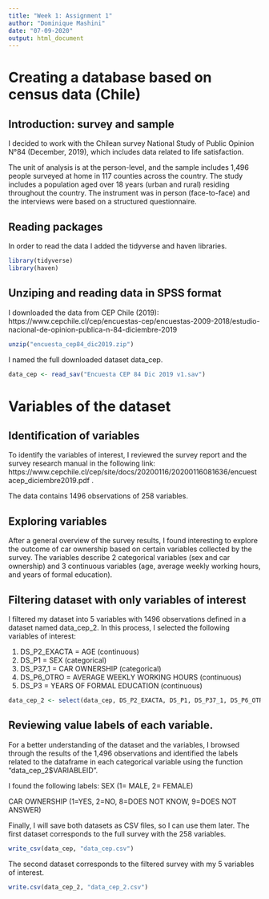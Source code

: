 ```yaml
---
title: "Week 1: Assignment 1"
author: "Dominique Mashini"
date: "07-09-2020"
output: html_document
---
```


# Creating a database based on census data (Chile)

## Introduction: survey and sample

I decided to work with the Chilean survey National Study of Public Opinion N°84 (December, 2019), which includes data related to life satisfaction. 

The unit of analysis is at the person-level, and the sample includes 1,496 people surveyed at home in 117 counties across the country. The study includes a population aged over 18 years (urban and rural) residing throughout the country. The instrument was in person (face-to-face) and the interviews were based on a structured questionnaire. 


## Reading packages
In order to read the data I added the tidyverse and haven libraries.

```r
library(tidyverse)
library(haven)
```

## Unziping and reading data in SPSS format

I downloaded the data from CEP Chile (2019): https://www.cepchile.cl/cep/encuestas-cep/encuestas-2009-2018/estudio-nacional-de-opinion-publica-n-84-diciembre-2019 

```r

unzip("encuesta_cep84_dic2019.zip")

```

I named the full downloaded dataset data_cep.

```r

data_cep <- read_sav("Encuesta CEP 84 Dic 2019 v1.sav")

```

# Variables of the dataset

## Identification of variables

To identify the variables of interest, I reviewed the survey report and the survey research manual in the following link: https://www.cepchile.cl/cep/site/docs/20200116/20200116081636/encuestacep_diciembre2019.pdf .

The data contains 1496 observations of 258 variables.

## Exploring variables

After a general overview of the survey results, I found interesting to explore the outcome of car ownership based on certain variables collected by the survey. The variables describe 2 categorical variables (sex and car ownership) and 3 continuous variables (age, average weekly working hours, and years of formal education).

## Filtering dataset with only variables of interest

I filtered my dataset into 5 variables with 1496 observations defined in a dataset named data_cep_2.
In this process, I selected the following variables of interest:

1) DS_P2_EXACTA = AGE (continuous)
2) DS_P1 = SEX (categorical)
3) DS_P37_1 = CAR OWNERSHIP (categorical)
4) DS_P6_OTRO = AVERAGE WEEKLY WORKING HOURS (continuous)
5) DS_P3 = YEARS OF FORMAL EDUCATION (continuous)

```r
data_cep_2 <- select(data_cep, DS_P2_EXACTA, DS_P1, DS_P37_1, DS_P6_OTRO, DS_P3)
```
 
## Reviewing value labels of each variable.

For a better understanding of the dataset and the variables, I browsed through the results of the 1,496 observations and identified the labels related to the dataframe in each categorical variable using the function "data_cep_2$VARIABLEID". 

I found the following labels:
SEX (1= MALE, 2= FEMALE)

CAR OWNERSHIP (1=YES, 2=NO, 8=DOES NOT KNOW, 9=DOES NOT ANSWER)


Finally, I will save both datasets as CSV files, so I can use them later.
The first dataset corresponds to the full survey with the 258 variables.

```r
write_csv(data_cep, "data_cep.csv")
```

The second dataset corresponds to the filtered survey with my 5 variables of interest.
```r
write.csv(data_cep_2, "data_cep_2.csv")
```


